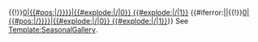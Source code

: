 <includeonly>{{ShipGraphicKai|{{{1}}}|hd=true|mode=source}}{{!}}[[{{#sub:{{{1}}}|0|{{#pos:{{{1}}}|/}}}}|{{#explode:{{{1}}}|/|0}} {{#explode:{{{1}}}|/|1}}]]
{{#iferror:{{ShipGraphicKai|{{{1}}}|hd=true|mode=source|damaged=true}}||{{ShipGraphicKai|{{{1}}}|hd=true|mode=source|damaged=true}}{{!}}[[{{#sub:{{{1}}}|0|{{#pos:{{{1}}}|/}}}}|{{#explode:{{{1}}}|/|0}} {{#explode:{{{1}}}|/|1}}]]}}</includeonly><noinclude>
See [[Template:SeasonalGallery]].
</noinclude>